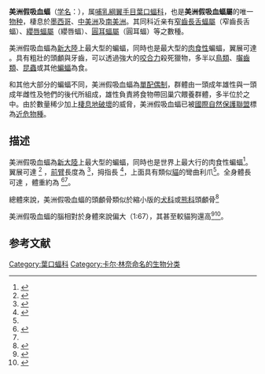 {{distinguish|假吸血蝠科}}
{{speciesbox
| name = 美洲假吸血蝠
| image =Stenodermatinae Sp.jpg
| image2 = Spectral bat photo.jpg 
| image_caption = 头部特写
| status = NT
| status_system = IUCN3.1
| status_ref = <ref name=iucn>{{IUCN|assessors=Aguirre, L., Mantilla, H., Miller, B. & Dávalos, L.|assessment_year=2008|version=2012.1|id=22843|title=Vampyrum spectrum|downloaded=13 September 2012}}</ref>
| genus = Vampyrum
| parent_authority = [[Constantine_Samuel_Rafinesque|Rafinesque]], 1815
| species = spectrum
| authority = [[Carl_Linnaeus|Linnaeus]], 1758<ref name="Linnaeus 1758">{{cite book|last=Linnæus|first=Carl|title=Systema naturæ per regna tria naturæ, secundum classes, ordines, genera, species, cum characteribus, differentiis, synonymis, locis. Tomus I|year=1758|publisher=Laurentius Salvius|location=Holmiæ|page=31|url=https://www.biodiversitylibrary.org/item/80764#page/41/mode/1up|edition=10th|accessdate=21 November 2012|language=la|trans-title=By means of the three kingdoms of nature, the nature of the system, according to the classes, ordines, genera, species, with the characters, the differences, synonyms, places.|archive-date=2012-11-08|archive-url=https://web.archive.org/web/20121108003214/http://www.biodiversitylibrary.org/item/80764#page/41/mode/1up|dead-url=no}}</ref>
| range_map = Vampyrum spectrum distribution (colored).png
| synonyms = {{species list
| Vespertilio spectrum | Linnaeus, 1758
| Phyllostomus spectrum | [[François_Marie_Daudin|Daudin]], 1802
| Phyllostoma spectrum | [[Étienne_Geoffroy_Saint-Hilaire|É Geoffroy]], 1810
| Vampyrus spectrum| [[Camillo_Ranzani|Ranzani]], 1820}}
}}

'''美洲假吸血蝠'''（[[学名|学名]]：''{{lang|la|Vampyrum spectrum}}''），属[[哺乳綱|哺乳綱]][[翼手目|翼手目]][[葉口蝠科|葉口蝠科]]，也是'''美洲假吸血蝠屬'''的唯一[[物种|物种]]，棲息於[[墨西哥|墨西哥]]、[[中美洲|中美洲]]及[[南美洲|南美洲]]。其同科近亲有[[窄齒長舌蝠屬|窄齒長舌蝠屬]]（窄齒長舌蝠）、[[纓唇蝠屬|纓唇蝠屬]]（纓唇蝠）、[[圓耳蝠屬|圓耳蝠屬]]（圓耳蝠）等之數種。

美洲假吸血蝠為[[新大陸|新大陸]]上最大型的蝙蝠，同時也是最大型的[[肉食性|肉食性]]蝙蝠，翼展可達 {{convert|0.7-1.0|m|ft|abbr=on}}。具有粗壯的頭顱與牙齒，可以透過強大的[[咬合力|咬合力]]殺死獵物，多半以[[鳥類|鳥類]]、[[囓齒類|囓齒類]]、[[昆蟲|昆蟲]]或其他[[蝙蝠|蝙蝠]]為食。

和其他大部分的蝙蝠不同，美洲假吸血蝠為[[單配偶制|單配偶制]]，群體由一頭成年雄性與一頭成年雌性及牠們的後代所組成，雄性負責將食物帶回巢穴餵養群體，多半位於{{link-en|樹洞|Tree hollow}}之中。由於數量稀少加上[[棲息地破壞|棲息地破壞]]的威脅，美洲假吸血蝠已被[[國際自然保護聯盟|國際自然保護聯盟]]標為[[近危物種|近危物種]]。

==描述==
{{multiple image
|align=left
| direction=vertical
| header=美洲假吸血蝠（上）與[[胡狼|胡狼]]頭顱骨（下）之外型比對
| image1=Vampyrum spectrum skull.jpg
| image2=Canis mesomelas 02 MWNH 103d.JPG }}

美洲假吸血蝠為[[新大陸|新大陸]]上最大型的蝙蝠，同時也是世界上最大行的肉食性蝙蝠<ref name="Nuwer 2016">{{cite web| url=https://www.smithsonianmag.com/science-nature/worlds-carnivorous-bats-are-emerging-dark-180959042/| title=The World’s Carnivorous Bats Are Emerging From the Dark| last=Nuwer| first=Rachel| date=10 May 2016| website=Smithsonian.com| publisher=Smithsonian Institution| access-date=17 July 2017| archive-date=2018-07-18| archive-url=https://web.archive.org/web/20180718030636/https://www.smithsonianmag.com/science-nature/worlds-carnivorous-bats-are-emerging-dark-180959042/| dead-url=no}}</ref>。翼展可達 {{convert|0.7-1.0|m|ft|abbr=on}}<ref name="Navarro 1982">{{cite journal| doi=10.2307/3503798| url=http://www.bio-nica.info/Mammalia/Vampirum_spectrum.pdf| jstor=3503798| title=''Vampyrum spectrum''| journal=Mammalian Species| issue=184| pages=1| year=1982| last1=L.| first=Daniel Navarro| last2=Wilson| first2=Don E| access-date=2019-01-08| archive-date=2017-10-01| archive-url=https://web.archive.org/web/20171001130856/http://www.bio-nica.info/Mammalia/Vampirum_spectrum.pdf| dead-url=no}}</ref> 
，[[前臂|前臂]]長度為 {{cvt|101-110|mm|in}}<ref name="Gardner 2008">{{cite book| last=Gardner| first=A. L.| year=2008| publisher=University of Chicago Press| volume=1| title=Mammals of South America, Volume 1: Marsupials, Xenarthrans, Shrews, and Bats|page=299–300| isbn=978-0226282428| url=https://books.google.com/books?id=dbU3d7EUCm8C}}</ref>，拇指長 {{cvt|21.4-22.2|mm|in}}<ref name="Silva 2011">{{cite journal|last1=da Silva| first1= A. P.| last2= Rossi| first2= R. V.| year= 2011| title= New records of ''Vampyrum spectrum'' (Chiroptera, Phyllostomidae) for the Pantanal domain in Brazil, with notes on the species natural history, biometry, and lower incisors arrangement| journal= Chiroptera Neotropical| volume= 17| issue=1| pages= 836–841}}</ref>，上面具有類似[[貓|貓]]的彎曲利爪<ref name="Navarro 1982"/>。全身體長可達 {{convert|135–147|mm|in|abbr=on}}，體重約為 {{convert|134-189|g|oz|abbr=on}}<ref name="Simmons 1998">{{cite journal| last1= Simmons| first1= N. B.| last2= Voss| first2= R. S.| year= 1998| title= The mammals of Paracou, French Guiana, a Neotropical lowland rainforest fauna. Part 1, Bats| journal= Bulletin of the AMNH| issue= 237| url= http://digitallibrary.amnh.org/handle/2246/1634| access-date= 2019-01-08| archive-date= 2019-01-11| archive-url= https://web.archive.org/web/20190111132409/http://digitallibrary.amnh.org/handle/2246/1634| dead-url= no}}</ref><ref name="Silva 2011"/>。

總體來說，美洲假吸血蝠的頭顱骨類似於縮小版的[[犬科|犬科]]或[[熊科|熊科]]頭顱骨<ref name="Sharlene 2016">{{cite journal|doi=10.1098/rspb.2016.0615|pmid=27170718|pmc=4874722|title=Go big or go fish: Morphological specializations in carnivorous bats|journal=Proceedings of the Royal Society B: Biological Sciences|volume=283|issue=1830|pages=20160615|year=2016|last1=Santana|first1=Sharlene E|last2=Cheung|first2=Elena}}</ref>

美洲假吸血蝠的腦相對於身體來說偏大（1:67），其{{link-en|腦部身體質量比|brain-to-body mass ratio}}甚至較貓狗還高<ref name="Bhatnagar 2016">{{cite journal|doi=10.1002/ar.23321|pmid=26800031|title=The Chiropteran Brain Database: Volumetric Survey of the Hypophysis in 165 Species|journal=The Anatomical Record|volume=299|issue=4|pages=492–510|year=2016|last1=Bhatnagar|first1=Kunwar P|last2=Smith|first2=Timothy D|last3=Rai|first3=Shesh N|last4=Frahm|first4=Heiko D}}</ref><ref name="brain size">{{cite web| url=http://serendipstudio.org/exchange/brains/intelligence/size| title=Measuring Brain Size versus Body Size| website=Serendip Studio| publisher=Serendip| access-date=24 July 2018| archive-date=2018-10-19| archive-url=https://web.archive.org/web/20181019155912/https://serendipstudio.org/exchange/brains/intelligence/size| dead-url=no}}</ref>。

==参考文献==
{{reflist}}
{{Wikispecies|Vampyrum spectrum}}

{{Taxonbar|from=Q1142526}}

[[Category:葉口蝠科|Category:葉口蝠科]]
[[Category:卡尔·林奈命名的生物分类|Category:卡尔·林奈命名的生物分类]]